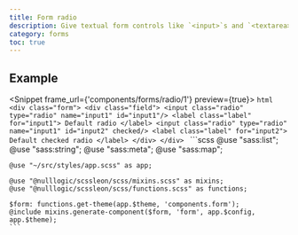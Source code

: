 ```yaml
---
title: Form radio
description: Give textual form controls like `<input>`s and `<textarea>`s an upgrade with custom styles, sizing, focus states, and more.
category: forms
toc: true
---
```


## Example

<Snippet frame_url={'components/forms/radio/1'} preview={true}>
  <Fragment slot="html">
    ```html
    <div class="form">
      <div class="field">
        <input class="radio" type="radio" name="input1" id="input1"/>
        <label class="label" for="input1">
          Default radio
        </label>
        <input class="radio" type="radio" name="input1" id="input2" checked/>
        <label class="label" for="input2">
          Default checked radio
        </label>
      </div>
    </div>
    ```
  </Fragment>
  <Fragment slot="scss">
    ```scss
    @use "sass:list";
    @use "sass:string";
    @use "sass:meta";
    @use "sass:map";

    @use "~/src/styles/app.scss" as app;

    @use "@nulllogic/scssleon/scss/mixins.scss" as mixins;
    @use "@nulllogic/scssleon/scss/functions.scss" as functions;

    $form: functions.get-theme(app.$theme, 'components.form');
    @include mixins.generate-component($form, 'form', app.$config, app.$theme);
    ```
  </Fragment>
</Snippet>

